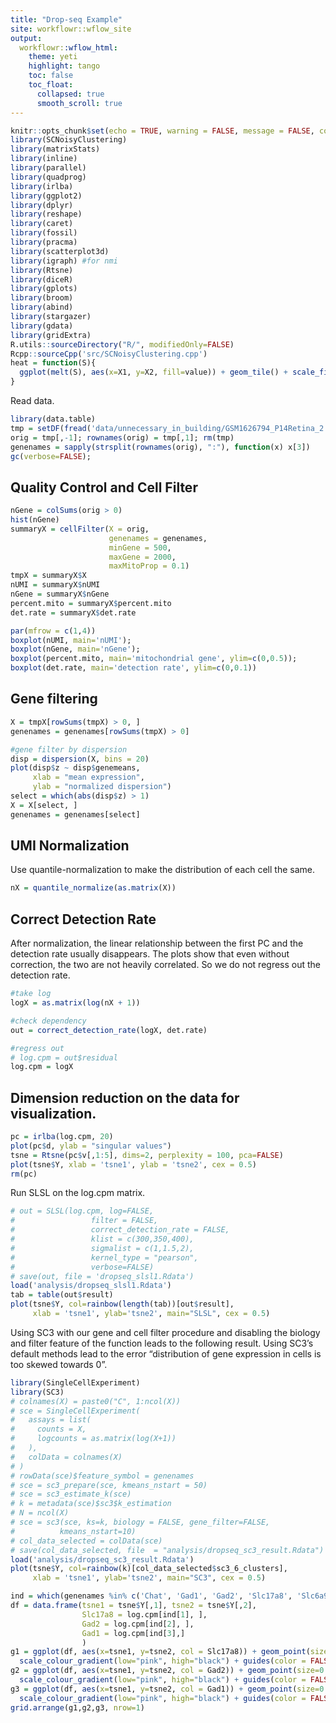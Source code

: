 ```yaml
---
title: "Drop-seq Example"
site: workflowr::wflow_site
output:
  workflowr::wflow_html:
    theme: yeti
    highlight: tango
    toc: false
    toc_float: 
      collapsed: true
      smooth_scroll: true
---
```


```r
knitr::opts_chunk$set(echo = TRUE, warning = FALSE, message = FALSE, comment = NA)
library(SCNoisyClustering)
library(matrixStats)
library(inline)
library(parallel)
library(quadprog)
library(irlba)
library(ggplot2)
library(dplyr)
library(reshape)
library(caret)
library(fossil)
library(pracma)
library(scatterplot3d)
library(igraph) #for nmi
library(Rtsne)
library(diceR)
library(gplots)
library(broom)
library(abind)
library(stargazer)
library(gdata)
library(gridExtra)
R.utils::sourceDirectory("R/", modifiedOnly=FALSE)
Rcpp::sourceCpp('src/SCNoisyClustering.cpp')
heat = function(S){
  ggplot(melt(S), aes(x=X1, y=X2, fill=value)) + geom_tile() + scale_fill_gradient()
}
```


Read data. 

```r
library(data.table)
tmp = setDF(fread('data/unnecessary_in_building/GSM1626794_P14Retina_2.digital_expression.txt'))
orig = tmp[,-1]; rownames(orig) = tmp[,1]; rm(tmp)
genenames = sapply(strsplit(rownames(orig), ":"), function(x) x[3])
gc(verbose=FALSE);
```

## Quality Control and Cell Filter

```r
nGene = colSums(orig > 0)
hist(nGene)
summaryX = cellFilter(X = orig, 
                      genenames = genenames,
                      minGene = 500, 
                      maxGene = 2000, 
                      maxMitoProp = 0.1)
tmpX = summaryX$X
nUMI = summaryX$nUMI
nGene = summaryX$nGene
percent.mito = summaryX$percent.mito
det.rate = summaryX$det.rate

par(mfrow = c(1,4))
boxplot(nUMI, main='nUMI'); 
boxplot(nGene, main='nGene'); 
boxplot(percent.mito, main='mitochondrial gene', ylim=c(0,0.5)); 
boxplot(det.rate, main='detection rate', ylim=c(0,0.1))
```

## Gene filtering

```r
X = tmpX[rowSums(tmpX) > 0, ]
genenames = genenames[rowSums(tmpX) > 0]

#gene filter by dispersion
disp = dispersion(X, bins = 20)
plot(disp$z ~ disp$genemeans,
     xlab = "mean expression",
     ylab = "normalized dispersion")
select = which(abs(disp$z) > 1)
X = X[select, ]
genenames = genenames[select]
```


## UMI Normalization

Use quantile-normalization to make the distribution of each cell the same. 

```r
nX = quantile_normalize(as.matrix(X))
```



## Correct Detection Rate

After normalization, the linear relationship between the first PC and the detection rate usually disappears. The plots show that even without correction, the two are not heavily correlated. So we do not regress out the detection rate. 

```r
#take log
logX = as.matrix(log(nX + 1))

#check dependency
out = correct_detection_rate(logX, det.rate)

#regress out
# log.cpm = out$residual
log.cpm = logX
```


## Dimension reduction on the data for visualization.

```r
pc = irlba(log.cpm, 20)
plot(pc$d, ylab = "singular values")
tsne = Rtsne(pc$v[,1:5], dims=2, perplexity = 100, pca=FALSE)
plot(tsne$Y, xlab = 'tsne1', ylab = 'tsne2', cex = 0.5)
rm(pc)
```



Run SLSL on the log.cpm matrix.

```r
# out = SLSL(log.cpm, log=FALSE,
#                 filter = FALSE,
#                 correct_detection_rate = FALSE,
#                 klist = c(300,350,400),
#                 sigmalist = c(1,1.5,2),
#                 kernel_type = "pearson",
#                 verbose=FALSE)
# save(out, file = 'dropseq_slsl1.Rdata')
load('analysis/dropseq_slsl1.Rdata')
tab = table(out$result)
plot(tsne$Y, col=rainbow(length(tab))[out$result],
     xlab = 'tsne1', ylab='tsne2', main="SLSL", cex = 0.5)

```

Using SC3 with our gene and cell filter procedure and disabling the biology and filter feature of the function leads to the following result. Using SC3's default methods lead to the error "distribution of gene expression in cells is too skewed towards 0".

```r
library(SingleCellExperiment)
library(SC3)
# colnames(X) = paste0("C", 1:ncol(X))
# sce = SingleCellExperiment(
#   assays = list(
#     counts = X,
#     logcounts = as.matrix(log(X+1))
#   ),
#   colData = colnames(X)
# )
# rowData(sce)$feature_symbol = genenames
# sce = sc3_prepare(sce, kmeans_nstart = 50)
# sce = sc3_estimate_k(sce)
# k = metadata(sce)$sc3$k_estimation
# N = ncol(X)
# sce = sc3(sce, ks=k, biology = FALSE, gene_filter=FALSE,
#          kmeans_nstart=10)
# col_data_selected = colData(sce)
# save(col_data_selected, file  = "analysis/dropseq_sc3_result.Rdata")
load('analysis/dropseq_sc3_result.Rdata')
plot(tsne$Y, col=rainbow(k)[col_data_selected$sc3_6_clusters],
     xlab = 'tsne1', ylab='tsne2', main="SC3", cex = 0.5)
```


```r
ind = which(genenames %in% c('Chat', 'Gad1', 'Gad2', 'Slc17a8', 'Slc6a9', 'Gjd2'))
df = data.frame(tsne1 = tsne$Y[,1], tsne2 = tsne$Y[,2],
                Slc17a8 = log.cpm[ind[1], ],
                Gad2 = log.cpm[ind[2], ],
                Gad1 = log.cpm[ind[3],]
                )
g1 = ggplot(df, aes(x=tsne1, y=tsne2, col = Slc17a8)) + geom_point(size=0.1) +
  scale_colour_gradient(low="pink", high="black") + guides(color = FALSE) + ggtitle('Slc17a8')
g2 = ggplot(df, aes(x=tsne1, y=tsne2, col = Gad2)) + geom_point(size=0.1) +
  scale_colour_gradient(low="pink", high="black") + guides(color = FALSE) + ggtitle('Gad2')
g3 = ggplot(df, aes(x=tsne1, y=tsne2, col = Gad1)) + geom_point(size=0.1) +
  scale_colour_gradient(low="pink", high="black") + guides(color = FALSE) + ggtitle('Gad1')
grid.arrange(g1,g2,g3, nrow=1)
```

